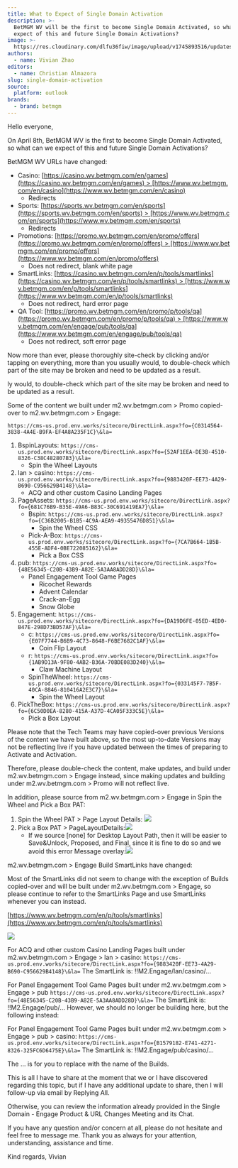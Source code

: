 ```yaml
---
title: What to Expect of Single Domain Activation
description: >-
  BetMGM WV will be the first to become Single Domain Activated, so what can we
  expect of this and future Single Domain Activations?
image: >-
  https://res.cloudinary.com/dlfu36fiw/image/upload/v1745893516/updates/single-domain-activation-wv/singledomainact_headerimg_zrrbue.png
authors:
  - name: Vivian Zhao
editors:
  - name: Christian Almazora
slug: single-domain-activation
source:
  platform: outlook
brands:
  - brand: betmgm
---
```


Hello everyone,

On April 8th, BetMGM WV is the first to become Single Domain Activated, so what can we expect of this and future Single Domain Activations?

BetMGM WV URLs have changed:

* Casino: [https://casino.wv.betmgm.com/en/games](https://casino.wv.betmgm.com/en/games) > [https://www.wv.betmgm.com/en/casino](https://www.wv.betmgm.com/en/casino)
  * Redirects
* Sports: [https://sports.wv.betmgm.com/en/sports](https://sports.wv.betmgm.com/en/sports) > [https://www.wv.betmgm.com/en/sports](https://www.wv.betmgm.com/en/sports)
  * Redirects
* Promotions: [https://promo.wv.betmgm.com/en/promo/offers](https://promo.wv.betmgm.com/en/promo/offers) > [https://www.wv.betmgm.com/en/promo/offers](https://www.wv.betmgm.com/en/promo/offers)
  * Does not redirect, blank white page
* SmartLinks: [https://casino.wv.betmgm.com/en/p/tools/smartlinks](https://casino.wv.betmgm.com/en/p/tools/smartlinks) > [https://www.wv.betmgm.com/en/p/tools/smartlinks](https://www.wv.betmgm.com/en/p/tools/smartlinks)
  * Does not redirect, hard error page
* QA Tool: [https://promo.wv.betmgm.com/en/promo/p/tools/qa](https://promo.wv.betmgm.com/en/promo/p/tools/qa) > [https://www.wv.betmgm.com/en/engage/pub/tools/qa](https://www.wv.betmgm.com/en/engage/pub/tools/qa)
  * Does not redirect, soft error page

Now more than ever, please thoroughly site-check by clicking and/or tapping on everything, more than you usually would, to double-check which part of the site may be broken and need to be updated as a result.

ly would, to double-check which part of the site may be broken and need to be updated as a result.

Some of the content we built under m2.wv.betmgm.com > Promo copied-over to m2.wv.betmgm.com > Engage:

`https://cms-us.prod.env.works/sitecore/DirectLink.aspx?fo={C0314564-3838-4A4E-B9FA-EF4A8A235F1C}\&la=`

1. BspinLayouts: `https://cms-us.prod.env.works/sitecore/DirectLink.aspx?fo={52AF1EEA-DE3B-4510-8326-C38C482807B3}\&la=`
   * Spin the Wheel Layouts
2. lan > casino: `https://cms-us.prod.env.works/sitecore/DirectLink.aspx?fo={9883420F-EE73-4A29-B690-C956629B4148}\&la=`
   * ACQ and other custom Casino Landing Pages
3. PageAssets: `https://cms-us.prod.env.works/sitecore/DirectLink.aspx?fo={681C76B9-B35E-49A6-B83C-30C691419EA7}\&la=`
   * Bspin: `https://cms-us.prod.env.works/sitecore/DirectLink.aspx?fo={C36B2005-B1B5-4C9A-AEA9-49355476D851}\&la=`
     * Spin the Wheel CSS
   * Pick-A-Box: `https://cms-us.prod.env.works/sitecore/DirectLink.aspx?fo={7CA7B664-1B5B-455E-ADF4-0BE722085162}\&la=`
     * Pick a Box CSS
4. pub: `https://cms-us.prod.env.works/sitecore/DirectLink.aspx?fo={48E56345-C20B-43B9-A82E-5A3AA8ADD28D}\&la=`
   * Panel Engagement Tool Game Pages
     * Ricochet Rewards
     * Advent Calendar
     * Crack-an-Egg
     * Snow Globe
5. Engagement: `https://cms-us.prod.env.works/sitecore/DirectLink.aspx?fo={DA19D6FE-05ED-4ED0-B47E-298D73BD57AF}\&la=`
   * c: `https://cms-us.prod.env.works/sitecore/DirectLink.aspx?fo={E07F7744-B6B9-4C73-8648-F6BE7682C1AF}\&la=`
     * Coin Flip Layout
   * r: `https://cms-us.prod.env.works/sitecore/DirectLink.aspx?fo={1AB9D13A-9F80-4AB2-B36A-70BDE083D240}\&la=`
     * Claw Machine Layout
   * SpinTheWheel: `https://cms-us.prod.env.works/sitecore/DirectLink.aspx?fo={033145F7-7B5F-40CA-8846-810416A2E3C7}\&la=`
     * Spin the Wheel Layout
6. PickTheBox: `https://cms-us.prod.env.works/sitecore/DirectLink.aspx?fo={6C50D0EA-8280-415A-A37D-4CA05F333C5E}\&la=`
   * Pick a Box Layout

Please note that the Tech Teams may have copied-over previous Versions of the content we have built above, so the most up-to-date Versions may not be reflecting live if you have updated between the times of preparing to Activate and Activation.

Therefore, please double-check the content, make updates, and build under m2.wv.betmgm.com > Engage instead, since making updates and building under m2.wv.betmgm.com > Promo will not reflect live.

In addition, please source from m2.wv.betmgm.com > Engage in Spin the Wheel and Pick a Box PAT:

1. Spin the Wheel PAT > Page Layout Details:
   ![](https://res.cloudinary.com/dlfu36fiw/image/upload/v1745893856/updates/single-domain-activation-wv/singledomainact_image1_giqzjo.png)
2. Pick a Box PAT > PageLayoutDetails:![](https://res.cloudinary.com/dlfu36fiw/image/upload/v1745893859/updates/single-domain-activation-wv/singledomainact_image2_v4pjil.png)
   * If we source \[none] for Desktop Layout Path, then it will be easier to Save\&Unlock, Proposed, and Final, since it is fine to do so and we avoid this error Message overlay:![](https://res.cloudinary.com/dlfu36fiw/image/upload/v1745893862/updates/single-domain-activation-wv/singledomainact_image3_sytjg3.png)

m2.wv.betmgm.com > Engage Build SmartLinks have changed:

Most of the SmartLinks did not seem to change with the exception of Builds copied-over and will be built under m2.wv.betmgm.com > Engage, so please continue to refer to the SmartLinks Page and use SmartLinks whenever you can instead.

[https://www.wv.betmgm.com/en/p/tools/smartlinks](https://www.wv.betmgm.com/en/p/tools/smartlinks)

![](https://res.cloudinary.com/dlfu36fiw/image/upload/v1745893866/updates/single-domain-activation-wv/singledomainact_image4_yudzns.png)

For ACQ and other custom Casino Landing Pages built under m2.wv.betmgm.com > Engage > lan > casino:
`https://cms-us.prod.env.works/sitecore/DirectLink.aspx?fo={9883420F-EE73-4A29-B690-C956629B4148}\&la=`
The SmartLink is: !!M2.Engage/lan/casino/...

For Panel Engagement Tool Game Pages built under m2.wv.betmgm.com > Engage > pub
`https://cms-us.prod.env.works/sitecore/DirectLink.aspx?fo={48E56345-C20B-43B9-A82E-5A3AA8ADD28D}\&la=`
The SmartLink is: !!M2.Engage/pub/...
However, we should no longer be building here, but the following instead:

For Panel Engagement Tool Game Pages built under m2.wv.betmgm.com > Engage > pub > casino:
`https://cms-us.prod.env.works/sitecore/DirectLink.aspx?fo={B1579182-E741-4271-8326-325FC6D6475E}\&la=`
The SmartLink is: !!M2.Engage/pub/casino/...

The ... is for you to replace with the name of the Builds.

This is all I have to share at the moment that we or I have discovered regarding this topic, but if I have any additional update to share, then I will follow-up via email by Replying All.

Otherwise, you can review the information already provided in the Single Domain - Engage Product & URL Changes Meeting and its Chat.

If you have any question and/or concern at all, please do not hesitate and feel free to message me. Thank you as always for your attention, understanding, assistance and time.

Kind regards,
Vivian
